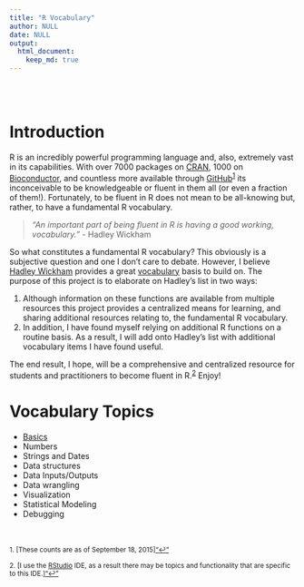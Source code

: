 ```yaml
---
title: "R Vocabulary"
author: NULL
date: NULL
output:
  html_document:
    keep_md: true
---
```


<style>
div {
    text-align: justify;
    text-justify: inter-word;
}
</style>

<br>
<br>

# Introduction
R is an incredibly powerful programming language and, also, extremely vast in its capabilities.  With over 7000 packages on [CRAN](https://cran.r-project.org), 1000 on [Bioconductor](https://www.bioconductor.org), and countless more available through [GitHub](https://github.com)<sup><a href="#fn1" id="ref1">1</a></sup> its inconceivable to be knowledgeable or fluent in them all (or even a fraction of them!).  Fortunately, to be fluent in R does not mean to be all-knowing but, rather, to have a fundamental R vocabulary.

> *"An important part of being fluent in R is having a good working, vocabulary."* - Hadley Wickham

So what constitutes a fundamental R vocabulary?  This obviously is a subjective question and one I don't care to debate.  However, I believe [Hadley Wickham](http://had.co.nz) provides a great [vocabulary](http://adv-r.had.co.nz/Vocabulary.html) basis to build on. The purpose of this project is to elaborate on Hadley's list in two ways:

1. Although information on these functions are available from multiple resources this project provides a centralized means for learning, and sharing additional resources relating to, the fundamental R vocabulary.
2. In addition, I have found myself relying on additional R functions on a routine basis.  As a result, I will add onto Hadley's list with additional vocabulary items I have found useful.

The end result, I hope, will be a comprehensive and centralized resource for students and practitioners to become fluent in R.<sup><a href="#fn2" id="ref2">2</a></sup>  Enjoy!

# Vocabulary Topics
* [Basics](#basics)
* Numbers
* Strings and Dates
* Data structures
* Data Inputs/Outputs
* Data wrangling
* Visualization
* Statistical Modeling
* Debugging





<br><br>
<sup id="fn1">1. [These counts are as of September 18, 2015]<a href="#ref1" title="Jump back to footnote 1 in the text.">"&#8617;"</a><sup>

<sup id="fn2">2. [I use the [RStudio](https://www.rstudio.com) IDE, as a result there may be topics and functionality that are specific to this IDE.]<a href="#ref2" title="Jump back to footnote 2 in the text.">"&#8617;"</a><sup>
